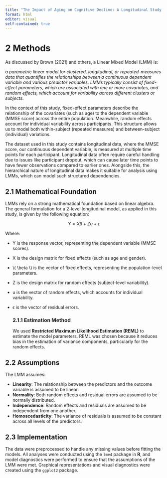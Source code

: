 ```yaml
---
title: "The Impact of Aging on Cognitive Decline: A Longitudinal Study Using Linear Mixed Models"
format: html
editor: visual
self-contained: true
---
```


# 2 Methods

As discussed by Brown (2021) and others, a Linear Mixed Model (LMM) is:

*a parametric linear model for clustered, longitudinal, or repeated-measures data that quantifies the relationships between a continuous dependent variable and various predictor variables. LMMs typically consist of fixed-effect parameters, which are associated with one or more covariates, and random effects, which account for variability across different clusters or subjects.*

In the context of this study, fixed-effect parameters describe the relationship of the covariates (such as age) to the dependent variable (MMSE score) across the entire population. Meanwhile, random effects account for individual variability across participants. This structure allows us to model both within-subject (repeated measures) and between-subject (individual) variations.

The dataset used in this study contains longitudinal data, where the MMSE score, our continuous dependent variable, is measured at multiple time points for each participant. Longitudinal data often require careful handling due to issues like participant dropout, which can cause later time points to have fewer observations compared to earlier ones. Alongside this, the hierarchical nature of longitudinal data makes it suitable for analysis using LMMs, which can model such structured dependencies.

## 2.1 Mathematical Foundation

LMMs rely on a strong mathematical foundation based on linear algebra. The general formulation for a 2-level longitudinal model, as applied in this study, is given by the following equation:

$$
Y = X\beta + Z u + \epsilon
$$

Where:

-   Y is the response vector, representing the dependent variable (MMSE scores).

-   X is the design matrix for fixed effects (such as age and gender).

-   \\( \\beta \\) is the vector of fixed effects, representing the population-level parameters.

-   Z is the design matrix for random effects (subject-level variability).

-   u is the vector of random effects, which accounts for individual variability.

-   ϵ is the vector of residual errors.

    ### 2.1.1 Estimation Method

    We used **Restricted Maximum Likelihood Estimation (REML)** to estimate the model parameters. REML was chosen because it reduces bias in the estimation of variance components, particularly for the random effects.

## 2.2 Assumptions

The LMM assumes:

-   **Linearity**: The relationship between the predictors and the outcome variable is assumed to be linear.
-   **Normality**: Both random effects and residual errors are assumed to be normally distributed.
-   **Independence**: Random effects and residuals are assumed to be independent from one another.
-   **Homoscedasticity**: The variance of residuals is assumed to be constant across all levels of the predictors.

## 2.3 Implementation

The data were preprocessed to handle any missing values before fitting the models. All analyses were conducted using the `lme4` package in **R**, and model diagnostics were performed to ensure that the assumptions of the LMM were met. Graphical representations and visual diagnostics were created using the `ggplot2` package.
